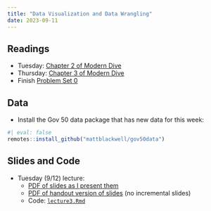 ```yaml
---
title: "Data Visualization and Data Wrangling"
date: 2023-09-11
---
```



## Readings 

- Tuesday: [Chapter 2 of Modern Dive](https://moderndive.com/2-viz.html)
- Thursday: [Chapter 3 of Modern Dive](https://moderndive.com/3-wrangling.html)
- Finish [Problem Set 0](/assignments/00-problem-set.html)



## Data

- Install the Gov 50 data package that has new data for this week:
```r
#| eval: false
remotes::install_github("mattblackwell/gov50data")
```


## Slides and Code

 
- Tuesday (9/12) lecture:
  - [PDF of slides as I present them](/slides/03_data_viz.pdf)
  - [PDF of handout version of slides](/slides/03_data_viz_handout.pdf) (no incremental slides)
  - Code: [`lecture3.Rmd`](/files/code/lecture3.Rmd)


<!-- - Thursday (9/14) lecture: Data Wrangling -->
<!--   - [PDF of slides as I present them](/slides/04_data_wrangling.pdf) -->
<!--   - [PDF of handout version of slides](/slides/04_data_wrangling_handout.pdf) (no incremental slides) -->
